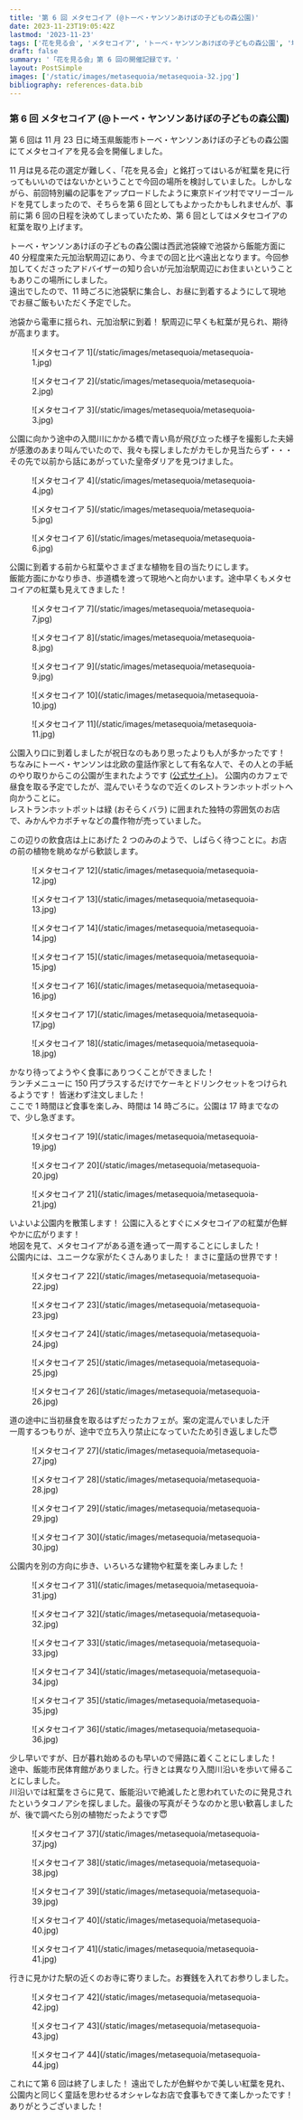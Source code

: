 ```yaml
---
title: '第 6 回 メタセコイア (@トーベ・ヤンソンあけぼの子どもの森公園)'
date: 2023-11-23T19:05:42Z
lastmod: '2023-11-23'
tags: ['花を見る会', 'メタセコイア', 'トーベ・ヤンソンあけぼの子どもの森公園', '埼玉県', '飯能市', '皇帝ダリア', 'タコノアシ']
draft: false
summary: '「花を見る会」第 6 回の開催記録です。'
layout: PostSimple
images: ['/static/images/metasequoia/metasequoia-32.jpg']
bibliography: references-data.bib
---
```


### 第 6 回 メタセコイア (@トーベ・ヤンソンあけぼの子どもの森公園)

第 6 回は 11 月 23 日に埼玉県飯能市トーベ・ヤンソンあけぼの子どもの森公園にてメタセコイアを見る会を開催しました。

11 月は見る花の選定が難しく、「花を見る会」と銘打ってはいるが紅葉を見に行ってもいいのではないかということで今回の場所を検討していました。しかしながら、前回特別編の記事をアップロードしたように東京ドイツ村でマリーゴールドを見てしまったので、そちらを第 6 回としてもよかったかもしれませんが、事前に第 6 回の日程を決めてしまっていたため、第 6 回としてはメタセコイアの紅葉を取り上げます。

トーベ・ヤンソンあけぼの子どもの森公園は西武池袋線で池袋から飯能方面に 40 分程度来た元加治駅周辺にあり、今までの回と比べ遠出となります。今回参加してくださったアドバイザーの知り合いが元加治駅周辺にお住まいということもありこの場所にしました。<br />
遠出でしたので、11 時ごろに池袋駅に集合し、お昼に到着するようにして現地でお昼ご飯もいただく予定でした。<br />

池袋から電車に揺られ、元加治駅に到着！ 駅周辺に早くも紅葉が見られ、期待が高まります。

<div className="-mx-2 flex flex-wrap overflow-hidden xl:-mx-2">
  <figure className="my-1 w-full overflow-hidden px-2 xl:my-1 xl:w-1/2 xl:px-2">
    ![メタセコイア 1](/static/images/metasequoia/metasequoia-1.jpg)
  </figure>
  <figure className="my-1 w-full overflow-hidden px-2 xl:my-1 xl:w-1/2 xl:px-2">
    ![メタセコイア 2](/static/images/metasequoia/metasequoia-2.jpg)
  </figure>
  <figure className="my-1 w-full overflow-hidden px-2 xl:my-1 xl:w-1/2 xl:px-2">
    ![メタセコイア 3](/static/images/metasequoia/metasequoia-3.jpg)
  </figure>
</div>

公園に向かう途中の入間川にかかる橋で青い鳥が飛び立った様子を撮影した夫婦が感激のあまり叫んでいたので、我々も探しましたがカモしか見当たらず・・・ その先で以前から話にあがっていた皇帝ダリアを見つけました。

<div className="-mx-2 flex flex-wrap overflow-hidden xl:-mx-2">
  <figure className="my-1 w-full overflow-hidden px-2 xl:my-1 xl:w-1/2 xl:px-2">
    ![メタセコイア 4](/static/images/metasequoia/metasequoia-4.jpg)
  </figure>
  <figure className="my-1 w-full overflow-hidden px-2 xl:my-1 xl:w-1/2 xl:px-2">
    ![メタセコイア 5](/static/images/metasequoia/metasequoia-5.jpg)
  </figure>
  <figure className="my-1 w-full overflow-hidden px-2 xl:my-1 xl:w-1/2 xl:px-2">
    ![メタセコイア 6](/static/images/metasequoia/metasequoia-6.jpg)
  </figure>
</div>

公園に到着する前から紅葉やさまざまな植物を目の当たりにします。<br />
飯能方面にかなり歩き、歩道橋を渡って現地へと向かいます。途中早くもメタセコイアの紅葉も見えてきました！

<div className="-mx-2 flex flex-wrap overflow-hidden xl:-mx-2">
  <figure className="my-1 w-full overflow-hidden px-2 xl:my-1 xl:w-1/2 xl:px-2">
    ![メタセコイア 7](/static/images/metasequoia/metasequoia-7.jpg)
  </figure>
  <figure className="my-1 w-full overflow-hidden px-2 xl:my-1 xl:w-1/2 xl:px-2">
    ![メタセコイア 8](/static/images/metasequoia/metasequoia-8.jpg)
  </figure>
  <figure className="my-1 w-full overflow-hidden px-2 xl:my-1 xl:w-1/2 xl:px-2">
    ![メタセコイア 9](/static/images/metasequoia/metasequoia-9.jpg)
  </figure>
  <figure className="my-1 w-full overflow-hidden px-2 xl:my-1 xl:w-1/2 xl:px-2">
    ![メタセコイア 10](/static/images/metasequoia/metasequoia-10.jpg)
  </figure>
  <figure className="my-1 w-full overflow-hidden px-2 xl:my-1 xl:w-1/2 xl:px-2">
    ![メタセコイア 11](/static/images/metasequoia/metasequoia-11.jpg)
  </figure>
</div>

公園入り口に到着しましたが祝日なのもあり思ったよりも人が多かったです！ <br />
ちなみにトーベ・ヤンソンは北欧の童話作家として有名な人で、その人との手紙のやり取りからこの公園が生まれたようです ([公式サイト](https://www.city.hanno.lg.jp/akebono/about/6974.html))。
公園内のカフェで昼食を取る予定でしたが、混んでいそうなので近くのレストランホットポットへ向かうことに。<br />
レストランホットポットは緑 (おそらくバラ) に囲まれた独特の雰囲気のお店で、みかんやカボチャなどの農作物が売っていました。<br />

この辺りの飲食店は上にあげた 2 つのみのようで、しばらく待つことに。お店の前の植物を眺めながら歓談します。

<div className="-mx-2 flex flex-wrap overflow-hidden xl:-mx-2">
  <figure className="my-1 w-full overflow-hidden px-2 xl:my-1 xl:w-1/2 xl:px-2">
    ![メタセコイア 12](/static/images/metasequoia/metasequoia-12.jpg)
  </figure>
  <figure className="my-1 w-full overflow-hidden px-2 xl:my-1 xl:w-1/2 xl:px-2">
    ![メタセコイア 13](/static/images/metasequoia/metasequoia-13.jpg)
  </figure>
  <figure className="my-1 w-full overflow-hidden px-2 xl:my-1 xl:w-1/2 xl:px-2">
    ![メタセコイア 14](/static/images/metasequoia/metasequoia-14.jpg)
  </figure>
  <figure className="my-1 w-full overflow-hidden px-2 xl:my-1 xl:w-1/2 xl:px-2">
    ![メタセコイア 15](/static/images/metasequoia/metasequoia-15.jpg)
  </figure>
  <figure className="my-1 w-full overflow-hidden px-2 xl:my-1 xl:w-1/2 xl:px-2">
    ![メタセコイア 16](/static/images/metasequoia/metasequoia-16.jpg)
  </figure>
  <figure className="my-1 w-full overflow-hidden px-2 xl:my-1 xl:w-1/2 xl:px-2">
    ![メタセコイア 17](/static/images/metasequoia/metasequoia-17.jpg)
  </figure>
  <figure className="my-1 w-full overflow-hidden px-2 xl:my-1 xl:w-1/2 xl:px-2">
    ![メタセコイア 18](/static/images/metasequoia/metasequoia-18.jpg)
  </figure>
</div>

かなり待ってようやく食事にありつくことができました！ <br />
ランチメニューに 150 円プラスするだけでケーキとドリンクセットをつけられるようです！ 皆迷わず注文しました！ <br />
ここで 1 時間ほど食事を楽しみ、時間は 14 時ごろに。公園は 17 時までなので、少し急ぎます。

<div className="-mx-2 flex flex-wrap overflow-hidden xl:-mx-2">
  <figure className="my-1 w-full overflow-hidden px-2 xl:my-1 xl:w-1/2 xl:px-2">
    ![メタセコイア 19](/static/images/metasequoia/metasequoia-19.jpg)
  </figure>
  <figure className="my-1 w-full overflow-hidden px-2 xl:my-1 xl:w-1/2 xl:px-2">
    ![メタセコイア 20](/static/images/metasequoia/metasequoia-20.jpg)
  </figure>
  <figure className="my-1 w-full overflow-hidden px-2 xl:my-1 xl:w-1/2 xl:px-2">
    ![メタセコイア 21](/static/images/metasequoia/metasequoia-21.jpg)
  </figure>
</div>

いよいよ公園内を散策します！ 公園に入るとすぐにメタセコイアの紅葉が色鮮やかに広がります！ <br />
地図を見て、メタセコイアがある道を通って一周することにしました！ <br />
公園内には、ユニークな家がたくさんありました！ まさに童話の世界です！

<div className="-mx-2 flex flex-wrap overflow-hidden xl:-mx-2">
  <figure className="my-1 w-full overflow-hidden px-2 xl:my-1 xl:w-1/2 xl:px-2">
    ![メタセコイア 22](/static/images/metasequoia/metasequoia-22.jpg)
  </figure>
  <figure className="my-1 w-full overflow-hidden px-2 xl:my-1 xl:w-1/2 xl:px-2">
    ![メタセコイア 23](/static/images/metasequoia/metasequoia-23.jpg)
  </figure>
  <figure className="my-1 w-full overflow-hidden px-2 xl:my-1 xl:w-1/2 xl:px-2">
    ![メタセコイア 24](/static/images/metasequoia/metasequoia-24.jpg)
  </figure>
  <figure className="my-1 w-full overflow-hidden px-2 xl:my-1 xl:w-1/2 xl:px-2">
    ![メタセコイア 25](/static/images/metasequoia/metasequoia-25.jpg)
  </figure>
  <figure className="my-1 w-full overflow-hidden px-2 xl:my-1 xl:w-1/2 xl:px-2">
    ![メタセコイア 26](/static/images/metasequoia/metasequoia-26.jpg)
  </figure>
</div>

道の途中に当初昼食を取るはずだったカフェが。案の定混んでいました汗 <br />
一周するつもりが、途中で立ち入り禁止になっていたため引き返しました😇

<div className="-mx-2 flex flex-wrap overflow-hidden xl:-mx-2">
  <figure className="my-1 w-full overflow-hidden px-2 xl:my-1 xl:w-1/2 xl:px-2">
    ![メタセコイア 27](/static/images/metasequoia/metasequoia-27.jpg)
  </figure>
  <figure className="my-1 w-full overflow-hidden px-2 xl:my-1 xl:w-1/2 xl:px-2">
    ![メタセコイア 28](/static/images/metasequoia/metasequoia-28.jpg)
  </figure>
  <figure className="my-1 w-full overflow-hidden px-2 xl:my-1 xl:w-1/2 xl:px-2">
    ![メタセコイア 29](/static/images/metasequoia/metasequoia-29.jpg)
  </figure>
  <figure className="my-1 w-full overflow-hidden px-2 xl:my-1 xl:w-1/2 xl:px-2">
    ![メタセコイア 30](/static/images/metasequoia/metasequoia-30.jpg)
  </figure>
</div>

公園内を別の方向に歩き、いろいろな建物や紅葉を楽しみました！
<div className="-mx-2 flex flex-wrap overflow-hidden xl:-mx-2">
  <figure className="my-1 w-full overflow-hidden px-2 xl:my-1 xl:w-1/2 xl:px-2">
    ![メタセコイア 31](/static/images/metasequoia/metasequoia-31.jpg)
  </figure>
  <figure className="my-1 w-full overflow-hidden px-2 xl:my-1 xl:w-1/2 xl:px-2">
    ![メタセコイア 32](/static/images/metasequoia/metasequoia-32.jpg)
  </figure>
  <figure className="my-1 w-full overflow-hidden px-2 xl:my-1 xl:w-1/2 xl:px-2">
    ![メタセコイア 33](/static/images/metasequoia/metasequoia-33.jpg)
  </figure>
  <figure className="my-1 w-full overflow-hidden px-2 xl:my-1 xl:w-1/2 xl:px-2">
    ![メタセコイア 34](/static/images/metasequoia/metasequoia-34.jpg)
  </figure>
  <figure className="my-1 w-full overflow-hidden px-2 xl:my-1 xl:w-1/2 xl:px-2">
    ![メタセコイア 35](/static/images/metasequoia/metasequoia-35.jpg)
  </figure>
  <figure className="my-1 w-full overflow-hidden px-2 xl:my-1 xl:w-1/2 xl:px-2">
    ![メタセコイア 36](/static/images/metasequoia/metasequoia-36.jpg)
  </figure>
</div>

少し早いですが、日が暮れ始めるのも早いので帰路に着くことにしました！ <br />
途中、飯能市民体育館がありました。行きとは異なり入間川沿いを歩いて帰ることにしました。<br />
川沿いでは紅葉をさらに見て、飯能沿いで絶滅したと思われていたのに発見されたというタコノアシを探しました。最後の写真がそうなのかと思い歓喜しましたが、後で調べたら別の植物だったようです😇
<div className="-mx-2 flex flex-wrap overflow-hidden xl:-mx-2">
  <figure className="my-1 w-full overflow-hidden px-2 xl:my-1 xl:w-1/2 xl:px-2">
    ![メタセコイア 37](/static/images/metasequoia/metasequoia-37.jpg)
  </figure>
  <figure className="my-1 w-full overflow-hidden px-2 xl:my-1 xl:w-1/2 xl:px-2">
    ![メタセコイア 38](/static/images/metasequoia/metasequoia-38.jpg)
  </figure>
  <figure className="my-1 w-full overflow-hidden px-2 xl:my-1 xl:w-1/2 xl:px-2">
    ![メタセコイア 39](/static/images/metasequoia/metasequoia-39.jpg)
  </figure>
  <figure className="my-1 w-full overflow-hidden px-2 xl:my-1 xl:w-1/2 xl:px-2">
    ![メタセコイア 40](/static/images/metasequoia/metasequoia-40.jpg)
  </figure>
  <figure className="my-1 w-full overflow-hidden px-2 xl:my-1 xl:w-1/2 xl:px-2">
    ![メタセコイア 41](/static/images/metasequoia/metasequoia-41.jpg)
  </figure>
</div>

行きに見かけた駅の近くのお寺に寄りました。お賽銭を入れてお参りしました。
<div className="-mx-2 flex flex-wrap overflow-hidden xl:-mx-2">
  <figure className="my-1 w-full overflow-hidden px-2 xl:my-1 xl:w-1/2 xl:px-2">
    ![メタセコイア 42](/static/images/metasequoia/metasequoia-42.jpg)
  </figure>
  <figure className="my-1 w-full overflow-hidden px-2 xl:my-1 xl:w-1/2 xl:px-2">
    ![メタセコイア 43](/static/images/metasequoia/metasequoia-43.jpg)
  </figure>
  <figure className="my-1 w-full overflow-hidden px-2 xl:my-1 xl:w-1/2 xl:px-2">
    ![メタセコイア 44](/static/images/metasequoia/metasequoia-44.jpg)
  </figure>
</div>

これにて第 6 回は終了しました！ 遠出でしたが色鮮やかで美しい紅葉を見れ、公園内と同じく童話を思わせるオシャレなお店で食事もできて楽しかったです！ ありがとうございました！